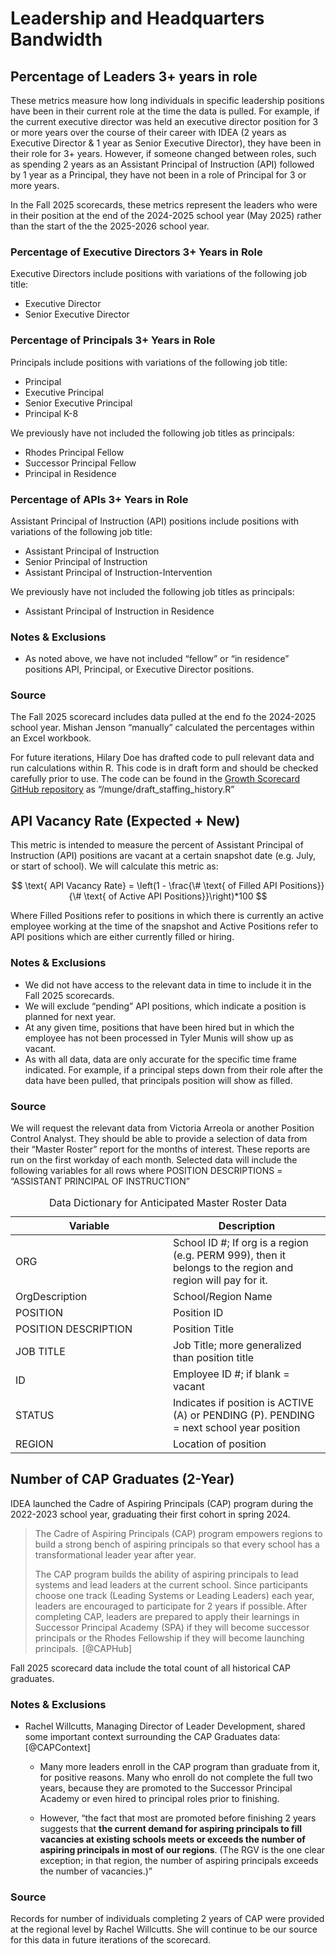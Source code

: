 # Leadership and Headquarters Bandwidth {#sec-05HQBand}

## Percentage of Leaders 3+ years in role {#sec-05Leaders}

These metrics measure how long individuals in specific leadership positions have been in their current role at the time the data is pulled. For example, if the current executive director was held an executive director position for 3 or more years over the course of their career with IDEA (2 years as Executive Director & 1 year as Senior Executive Director), they have been in their role for 3+ years. However, if someone changed between roles, such as spending 2 years as an Assistant Principal of Instruction (API) followed by 1 year as a Principal, they have not been in a role of Principal for 3 or more years.

In the Fall 2025 scorecards, these metrics represent the leaders who were in their position at the end of the 2024-2025 school year (May 2025) rather than the start of the the 2025-2026 school year.

### Percentage of Executive Directors 3+ Years in Role

Executive Directors include positions with variations of the following job title:

-   Executive Director
-   Senior Executive Director

### Percentage of Principals 3+ Years in Role

Principals include positions with variations of the following job title:

-   Principal
-   Executive Principal
-   Senior Executive Principal
-   Principal K-8

We previously have not included the following job titles as principals:

-   Rhodes Principal Fellow
-   Successor Principal Fellow
-   Principal in Residence

### Percentage of APIs 3+ Years in Role

Assistant Principal of Instruction (API) positions include positions with variations of the following job title:

-   Assistant Principal of Instruction
-   Senior Principal of Instruction
-   Assistant Principal of Instruction-Intervention

We previously have not included the following job titles as principals:

-   Assistant Principal of Instruction in Residence

### Notes & Exclusions

-   As noted above, we have not included "fellow" or "in residence" positions API, Principal, or Executive Director positions.

### Source

The Fall 2025 scorecard includes data pulled at the end fo the 2024-2025 school year. Mishan Jenson "manually" calculated the percentages within an Excel workbook.

For future iterations, Hilary Doe has drafted code to pull relevant data and run calculations within R. This code is in draft form and should be checked carefully prior to use. The code can be found in the [Growth Scorecard GitHub repository](https://github.com/idea-analytics/growth_scorecard) as "/munge/draft_staffing_history.R"

## API Vacancy Rate (Expected + New) {#sec-05APIVacancy}

This metric is intended to measure the percent of Assistant Principal of Instruction (API) positions are vacant at a certain snapshot date (e.g. July, or start of school). We will calculate this metric as:

$$
\text{ API Vacancy Rate} = \left(1 - \frac{\# \text{ of Filled API Positions}}{\# \text{ of Active API Positions}}\right)*100
$$

Where Filled Positions refer to positions in which there is currently an active employee working at the time of the snapshot and Active Positions refer to API positions which are either currently filled or hiring.

### Notes & Exclusions

-   We did not have access to the relevant data in time to include it in the Fall 2025 scorecards.
-   We will exclude "pending" API positions, which indicate a position is planned for next year.
-   At any given time, positions that have been hired but in which the employee has not been processed in Tyler Munis will show up as vacant.
-   As with all data, data are only accurate for the specific time frame indicated. For example, if a principal steps down from their role after the data have been pulled, that principals position will show as filled.

### Source

We will request the relevant data from Victoria Arreola or another Position Control Analyst. They should be able to provide a selection of data from their "Master Roster" report for the months of interest. These reports are run on the first workday of each month. Selected data will include the following variables for all rows where POSITION DESCRIPTIONS = "ASSISTANT PRINCIPAL OF INSTRUCTION"

| Variable | Description |
|------------------------------------|------------------------------------|
| ORG | School ID #; If org is a region (e.g. PERM 999), then it belongs to the region and region will pay for it. |
| OrgDescription | School/Region Name |
| POSITION | Position ID |
| POSITION DESCRIPTION | Position Title |
| JOB TITLE | Job Title; more generalized than position title |
| ID | Employee ID #; if blank = vacant |
| STATUS | Indicates if position is ACTIVE (A) or PENDING (P). PENDING = next school year position |
| REGION | Location of position |

: Data Dictionary for Anticipated Master Roster Data

## Number of CAP Graduates (2-Year) {#sec-05CAPGrads}

IDEA launched the Cadre of Aspiring Principals (CAP) program during the 2022-2023 school year, graduating their first cohort in spring 2024.

> The Cadre of Aspiring Principals (CAP) program empowers regions to build a strong bench of aspiring principals so that every school has a transformational leader year after year. 
>
> The CAP program builds the ability of aspiring principals to lead systems and lead leaders at the current school. Since participants choose one track (Leading Systems or Leading Leaders) each year, leaders are encouraged to participate for 2 years if possible. After completing CAP, leaders are prepared to apply their learnings in Successor Principal Academy (SPA) if they will become successor principals or the Rhodes Fellowship if they will become launching principals.  [@CAPHub]

Fall 2025 scorecard data include the total count of all historical CAP graduates.

### Notes & Exclusions

-   Rachel Willcutts, Managing Director of Leader Development, shared some important context surrounding the CAP Graduates data:[@CAPContext]

    -   Many more leaders enroll in the CAP program than graduate from it, for positive reasons. Many who enroll do not complete the full two years, because they are promoted to the Successor Principal Academy or even hired to principal roles prior to finishing.

    -   However, "the fact that most are promoted before finishing 2 years suggests that **the current demand for aspiring principals to fill vacancies at existing schools meets or exceeds the number of aspiring principals in most of our regions**. (The RGV is the one clear exception; in that region, the number of aspiring principals exceeds the number of vacancies.)"

### Source

Records for number of individuals completing 2 years of CAP were provided at the regional level by Rachel Willcutts. She will continue to be our source for this data in future iterations of the scorecard.
